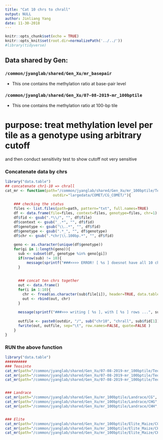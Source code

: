 ```yaml
---
title: "Cat 10 chrs to chrall"
output: NULL
author: Jinliang Yang
date: 11-30-2018
---
```



```r
knitr::opts_chunk$set(echo = TRUE) 
knitr::opts_knit$set(root.dir=normalizePath('../../')) 
#library(tidyverse)
```

## Data shared by Gen:

### `/common/jyanglab/shared/Gen_Xu/mr_basepair`
- This one contains the methylation ratio at base-pair level

### `/common/jyanglab/shared/Gen_Xu/07-08-2019-mr_100bptile`
- This one contains the methylation ratio at 100-bp tile


# purpose: treat methylation level per tile as a genotype using arbitrary cutoff 

and then conduct sensitivity test to show cutoff not very sensitive 

### Concatenate data by chrs

```r
library("data.table")
## concatenate chr1-10 => chrall
cat_mr <- function(path="/common/jyanglab/shared/Gen_Xu/mr_100bptile/Teosinte/CG", 
                      outdir="largedata/COMET/CG_COMET/"){
    
    ### checking the status
    files <- list.files(path=path, pattern="txt", full.names=TRUE)
    df <- data.frame(file=files, context=files, genotype=files, chr=1)
    df$fid <- gsub(".*\\/", "", df$file)
    df$context <- gsub("_.*", "", df$fid)
    df$genotype <- gsub("\\..*", "", df$fid)
    df$genotype <- gsub(".*_", "", df$genotype)
    df$chr <- gsub(".*chr|\\.100bp.*", "", df$fid)
    
    geno <- as.character(unique(df$genotype))
    for(gi in 1:length(geno)){
      sub <- subset(df, genotype %in% geno[gi])
      if(nrow(sub) != 10){
          message(sprintf("###>>>> ERROR! [ %s ] doesnot have all 10 chrs!", gi))
      }
      
      
      ### concat ten chrs together
      out <- data.frame()
      for(i in 1:10){
        chr <- fread(as.character(sub$file[i]), header=TRUE, data.table=FALSE)
        out <- rbind(out, chr)
      }
      
      message(sprintf("###>>> writing [ %s ], with [ %s ] rows ...", sub$genotype[1], nrow(out)))
      
      outfile <- paste0(outdir, "/", sub("chr10", "chrall", sub$fid[1]))
      fwrite(out, outfile, sep="\t", row.names=FALSE, quote=FALSE )
    }
}
```


### RUN the above function
```r
library("data.table")
##########
### Teosinte 
cat_mr(path="/common/jyanglab/shared/Gen_Xu/07-08-2019-mr_100bptile/Teosinte/CG", outdir="largedata/mr_100bp/teosinte/")
cat_mr(path="/common/jyanglab/shared/Gen_Xu/07-08-2019-mr_100bptile/Teosinte/CHG", outdir="largedata/mr_100bp/teosinte/")
cat_mr(path="/common/jyanglab/shared/Gen_Xu/07-08-2019-mr_100bptile/Teosinte/CHH", outdir="largedata/mr_100bp/teosinte/")


### Landrace
cat_mr(path="/common/jyanglab/shared/Gen_Xu/mr_100bptile/Landrace/CG", outdir="largedata/mr_100bp/landrace/")
cat_mr(path="/common/jyanglab/shared/Gen_Xu/mr_100bptile/Landrace/CHG", outdir="largedata/mr_100bp/landrace/")
cat_mr(path="/common/jyanglab/shared/Gen_Xu/mr_100bptile/Landrace/CHH", outdir="largedata/mr_100bp/landrace/")


### Elite
cat_mr(path="/common/jyanglab/shared/Gen_Xu/mr_100bptile/Elite_Maize/CG", outdir="largedata/mr_100bp/maize/")
cat_mr(path="/common/jyanglab/shared/Gen_Xu/mr_100bptile/Elite_Maize/CHG", outdir="largedata/mr_100bp/maize/")
cat_mr(path="/common/jyanglab/shared/Gen_Xu/mr_100bptile/Elite_Maize/CHH", outdir="largedata/mr_100bp/maize/")


```





